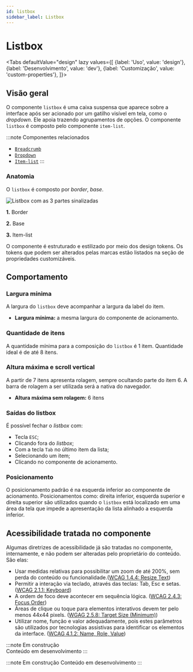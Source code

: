 ```yaml
---
id: listbox
sidebar_label: Listbox
---
```




# Listbox

<Tabs
  defaultValue="design"
  lazy
  values={[
    {label: 'Uso', value: 'design'},
    {label: 'Desenvolvimento', value: 'dev'},
    {label: 'Customização', value: 'custom-properties'},
  ]}>

  <TabItem value="design">

## Visão geral

O componente `listbox` é uma caixa suspensa que aparece sobre a interface após ser acionado por um gatilho visível em tela, como o *dropdown*. Ele apoia trazendo agrupamentos de opções.
O componente `listbox` é composto pelo componente `item-list`.

:::note Componentes relacionados
- [`Breadcrumb`](breadcrumb)
- [`Dropdown`](dropdown)
- [`Item-list`](item-list)
:::

### Anatomia

O `listbox` é composto por *border*, *base*.

<img
  src={listbox_anatomy}
  alt="Listbox com as 3 partes sinalizadas"
/>

**1.** Border

**2.** Base

**3.** Item-list

O componente é estruturado e estilizado por meio dos design tokens. Os tokens que podem ser alterados pelas marcas estão listados na seção de propriedades customizáveis.


## Comportamento

### Largura mínima

A largura do `listbox` deve acompanhar a largura da label do item.

- **Largura mínima:** a mesma largura do componente de acionamento.


### Quantidade de itens

A quantidade mínima para a composição do `listbox` é 1 item.
Quantidade ideal é de até 8 itens.


### Altura máxima e scroll vertical

A partir de 7 itens apresenta rolagem, sempre ocultando parte do item 6. 
A barra de rolagem a ser utilizada será a nativa do navegador.

- **Altura máxima sem rolagem:**  6 itens


### Saídas do listbox
É possível fechar o *listbox* com:
- Tecla `ESC`;
- Clicando fora do *listbox*;
- Com a tecla `Tab` no último item da lista;
- Selecionando um item;
- Clicando no componente de acionamento.


### Posicionamento

O posicionamento padrão é na esquerda inferior ao componente de acionamento.
Posicionamentos como: direita inferior, esquerda superior e direita superior são utilizados quando o `listbox` está localizado em uma área da tela que impede a apresentação da lista alinhado a esquerda inferior.


## Acessibilidade tratada no componente

Algumas diretrizes de acessibilidade já são tratadas no componente, internamente, e não podem ser alteradas pelo proprietário do conteúdo. São elas:

- Usar medidas relativas para possibilitar um zoom de até 200%, sem perda do conteúdo ou funcionalidade.([WCAG 1.4.4: Resize Text](https://www.w3.org/WAI/WCAG21/Understanding/resize-text))
- Permitir a interação via teclado, através das teclas: Tab, Esc e setas. ([WCAG 2.1.1: Keyboard](https://www.w3.org/WAI/WCAG21/Understanding/keyboard))
- A ordem de foco deve acontecer em sequência lógica. ([WCAG 2.4.3: Focus Order](https://www.w3.org/WAI/WCAG21/Understanding/focus-order))
- Áreas de clique ou toque para elementos interativos devem ter pelo menos 44x44 pixels. ([WGAG 2.5.8: Target Size (Minimum)](https://www.w3.org/WAI/WCAG22/Understanding/target-size-minimum))
- Utilizar nome, função e valor adequadamente, pois estes parâmetros são utilizados por tecnologias assistivas para identificar os elementos da interface. ([WCAG 4.1.2: Name, Role, Value](https://www.w3.org/WAI/WCAG21/Understanding/name-role-value))

</TabItem>

 <TabItem value="dev">

:::note Em construção  
Conteúdo em desenvolvimento
:::

</TabItem>


 <TabItem value="custom-properties">

:::note Em construção 
Conteúdo em desenvolvimento
:::

</TabItem>

</Tabs>